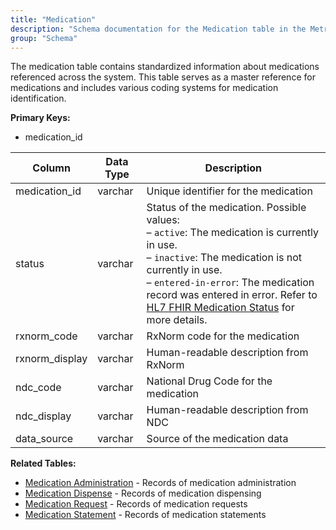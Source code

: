 ```yaml
---
title: "Medication"
description: "Schema documentation for the Medication table in the Metriport data model"
group: "Schema"
---
```


The medication table contains standardized information about medications referenced across the system. This table serves as a master reference for medications and includes various coding systems for medication identification.

**Primary Keys:**
* medication_id

| Column | Data Type | Description |
| ------ | --------- | ----------- |
| medication_id | varchar | Unique identifier for the medication |
| status | varchar | Status of the medication. Possible values:<br/>– <code>active</code>: The medication is currently in use.<br/>– <code>inactive</code>: The medication is not currently in use.<br/>– <code>entered-in-error</code>: The medication record was entered in error. Refer to <a href="https://hl7.org/fhir/R4/valueset-medication-status.html" target="_blank" rel="noopener noreferrer">HL7 FHIR Medication Status</a> for more details.|
| rxnorm_code | varchar | RxNorm code for the medication |
| rxnorm_display | varchar | Human-readable description from RxNorm |
| ndc_code | varchar | National Drug Code for the medication |
| ndc_display | varchar | Human-readable description from NDC |
| data_source | varchar | Source of the medication data |

**Related Tables:**
* [Medication Administration](/medical-api/handling-data/schema/medication-administration) - Records of medication administration
* [Medication Dispense](/medical-api/handling-data/schema/medication-dispense) - Records of medication dispensing
* [Medication Request](/medical-api/handling-data/schema/medication-request) - Records of medication requests
* [Medication Statement](/medical-api/handling-data/schema/medication-statement) - Records of medication statements
